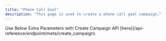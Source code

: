 ```yaml
---
title: "Phone Call Goal"
description: "This page is used to create a phone call goal campaign."
---
```


<Note>
	Use Below Extra Parameters with Create Campaign API
	[here](/api-reference/endpoint/meta/create_campaign).
</Note>
